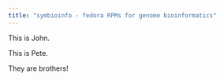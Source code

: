 ```yaml
---
title: "symbioinfo - fedora RPMs for genome bioinformatics"
---
```


This is John.



This is Pete.



They are brothers!


